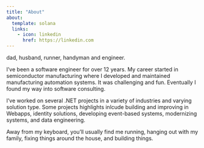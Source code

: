 ```yaml
---
title: "About"
about:
  template: solana
  links:
    - icon: linkedin
      href: https://linkedin.com
---
```


dad, husband, runner, handyman and engineer. 

I’ve been a software engineer for over 12 years. My career started in semiconductor manufacturing where I developed and maintained manufacturing automation systems. It was challenging and fun. Eventually I found my way into software consulting. 

I’ve worked on several .NET projects in a variety of industries and varying solution type. Some projects highlights inlcude building and improving in Webapps, identity solutions, developing event-based systems, modernizing systems, and data engineering. 

Away from my keyboard, you’ll usually find me running, hanging out with my family, fixing things around the house, and building things. 
 